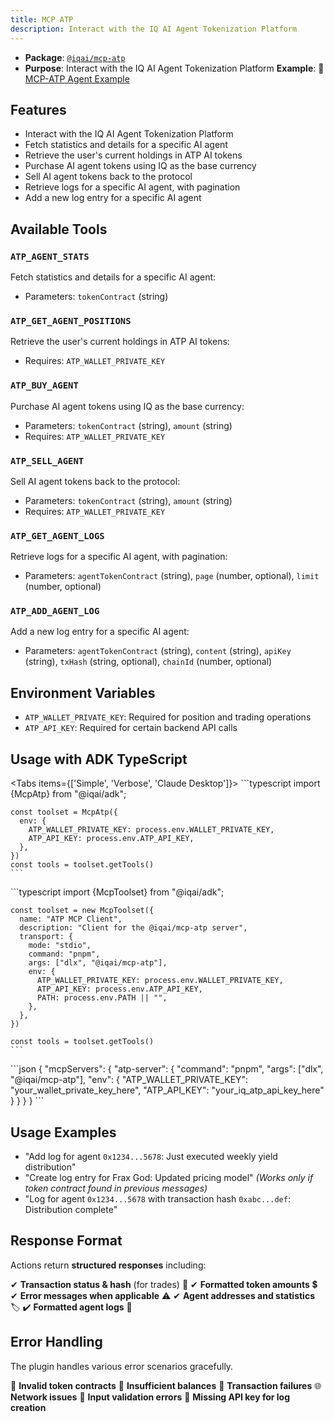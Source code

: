 ```yaml
---
title: MCP ATP
description: Interact with the IQ AI Agent Tokenization Platform
---
```



- **Package**: [`@iqai/mcp-atp`](https://www.npmjs.com/package/@iqai/mcp-atp)
- **Purpose**: Interact with the IQ AI Agent Tokenization Platform
**Example**: 🚀 [MCP-ATP Agent Example](https://github.com/IQAIcom/adk-ts/tree/main/apps/examples/src/mcp-atp-agent)

## Features

- Interact with the IQ AI Agent Tokenization Platform
- Fetch statistics and details for a specific AI agent
- Retrieve the user's current holdings in ATP AI tokens
- Purchase AI agent tokens using IQ as the base currency
- Sell AI agent tokens back to the protocol
- Retrieve logs for a specific AI agent, with pagination
- Add a new log entry for a specific AI agent

## Available Tools

### `ATP_AGENT_STATS`

Fetch statistics and details for a specific AI agent:

- Parameters: `tokenContract` (string)

### `ATP_GET_AGENT_POSITIONS`

Retrieve the user's current holdings in ATP AI tokens:

- Requires: `ATP_WALLET_PRIVATE_KEY`

### `ATP_BUY_AGENT`

Purchase AI agent tokens using IQ as the base currency:

- Parameters: `tokenContract` (string), `amount` (string)
- Requires: `ATP_WALLET_PRIVATE_KEY`

### `ATP_SELL_AGENT`

Sell AI agent tokens back to the protocol:

- Parameters: `tokenContract` (string), `amount` (string)
- Requires: `ATP_WALLET_PRIVATE_KEY`

### `ATP_GET_AGENT_LOGS`

Retrieve logs for a specific AI agent, with pagination:

- Parameters: `agentTokenContract` (string), `page` (number, optional), `limit` (number, optional)

### `ATP_ADD_AGENT_LOG`

Add a new log entry for a specific AI agent:

- Parameters: `agentTokenContract` (string), `content` (string), `apiKey` (string), `txHash` (string, optional), `chainId` (number, optional)

## Environment Variables

- `ATP_WALLET_PRIVATE_KEY`: Required for position and trading operations
- `ATP_API_KEY`: Required for certain backend API calls

## Usage with ADK TypeScript

<Tabs items={['Simple', 'Verbose', 'Claude Desktop']}>
  <Tab value="Simple">
    ```typescript
    import {McpAtp} from "@iqai/adk";

    const toolset = McpAtp({
      env: {
        ATP_WALLET_PRIVATE_KEY: process.env.WALLET_PRIVATE_KEY,
        ATP_API_KEY: process.env.ATP_API_KEY,
      },
    })
    const tools = toolset.getTools()
    ```
  </Tab>

  <Tab value="Verbose">
    ```typescript
    import {McpToolset} from "@iqai/adk";

    const toolset = new McpToolset({
      name: "ATP MCP Client",
      description: "Client for the @iqai/mcp-atp server",
      transport: {
        mode: "stdio",
        command: "pnpm",
        args: ["dlx", "@iqai/mcp-atp"],
        env: {
          ATP_WALLET_PRIVATE_KEY: process.env.WALLET_PRIVATE_KEY,
          ATP_API_KEY: process.env.ATP_API_KEY,
          PATH: process.env.PATH || "",
        },
      },
    })

    const tools = toolset.getTools()
    ```
  </Tab>

  <Tab value="Claude Desktop">
    ```json
    {
      "mcpServers": {
        "atp-server": {
          "command": "pnpm",
          "args": ["dlx", "@iqai/mcp-atp"],
          "env": {
            "ATP_WALLET_PRIVATE_KEY": "your_wallet_private_key_here",
            "ATP_API_KEY": "your_iq_atp_api_key_here"
          }
        }
      }
    }
    ```
  </Tab>
</Tabs>

## Usage Examples

- "Add log for agent `0x1234...5678`: Just executed weekly yield distribution"
- "Create log entry for Frax God: Updated pricing model" _(Works only if token contract found in previous messages)_
- "Log for agent `0x1234...5678` with transaction hash `0xabc...def`: Distribution complete"

## Response Format

Actions return **structured responses** including:

✔ **Transaction status & hash** (for trades) 🔗
✔ **Formatted token amounts** 💲
✔ **Error messages when applicable** ⚠
✔ **Agent addresses and statistics** 🏷
✔ **Formatted agent logs** 📄

## Error Handling

<Callout type="warn" title="Error Scenarios">
The plugin handles various error scenarios gracefully.
</Callout>

🚨 **Invalid token contracts**
💸 **Insufficient balances**
🔄 **Transaction failures**
🌐 **Network issues**
🛑 **Input validation errors**
🔑 **Missing API key for log creation**